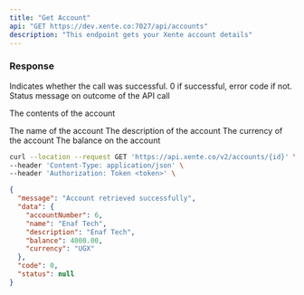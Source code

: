 ```yaml
---
title: "Get Account"
api: "GET https://dev.xente.co:7027/api/accounts"
description: "This endpoint gets your Xente account details"
---
```


### Response

<ResponseField name="code" type="number">
  Indicates whether the call was successful. 0 if successful, error code if not.
</ResponseField>
<ResponseField name="status" type="string">
  Status message on outcome of the API call
</ResponseField>

<ResponseField name="data" type="object">

The contents of the account

<Expandable title="Toggle object">

<ResponseField name="name" type="string">
  The name of the account
</ResponseField>

<ResponseField name="description" type="string">
  The description of the account
</ResponseField>

<ResponseField name="currency" type="string">
  The currency of the account 
</ResponseField>

<ResponseField name="balance" type="string">
  The balance on the account
</ResponseField>

</Expandable>

</ResponseField>

<RequestExample>

```bash Request
curl --location --request GET 'https://api.xente.co/v2/accounts/{id}' \
--header 'Content-Type: application/json' \
--header 'Authorization: Token <token>' \
```

</RequestExample>

<ResponseExample>

```json Response
{
  "message": "Account retrieved successfully",
  "data": {
    "accountNumber": 6,
    "name": "Enaf Tech",
    "description": "Enaf Tech",
    "balance": 4000.00,
    "currency": "UGX"
  },
  "code": 0,
  "status": null
}
```

</ResponseExample>
